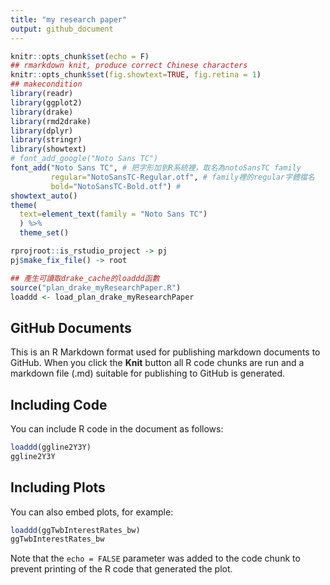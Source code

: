 ```yaml
---
title: "my research paper"
output: github_document
---
```


```r
knitr::opts_chunk$set(echo = F)
## rmarkdown knit, produce correct Chinese characters
knitr::opts_chunk$set(fig.showtext=TRUE, fig.retina = 1)
## makecondition
library(readr)
library(ggplot2)
library(drake)
library(rmd2drake)
library(dplyr)
library(stringr)
library(showtext)
# font_add_google("Noto Sans TC")
font_add("Noto Sans TC", # 把字形加到R系統裡，取名為notoSansTC family
         regular="NotoSansTC-Regular.otf", # family裡的regular字體檔名
         bold="NotoSansTC-Bold.otf") #
showtext_auto()
theme(
  text=element_text(family = "Noto Sans TC")
  ) %>%
  theme_set()

rprojroot::is_rstudio_project -> pj
pj$make_fix_file() -> root

## 產生可讀取drake_cache的loaddd函數
source("plan_drake_myResearchPaper.R")
loaddd <- load_plan_drake_myResearchPaper
```

## GitHub Documents

This is an R Markdown format used for publishing markdown documents to GitHub. When you click the **Knit** button all R code chunks are run and a markdown file (.md) suitable for publishing to GitHub is generated.

## Including Code

You can include R code in the document as follows:

```r
loaddd(ggline2Y3Y) 
ggline2Y3Y
```

## Including Plots

You can also embed plots, for example:

```r
loaddd(ggTwbInterestRates_bw)
ggTwbInterestRates_bw
```

Note that the `echo = FALSE` parameter was added to the code chunk to prevent printing of the R code that generated the plot.
